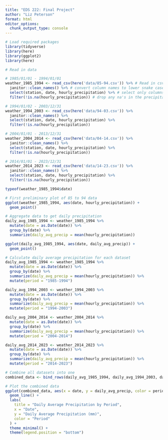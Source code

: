 ```yaml
---
title: "EDS 222: Final Project"
author: "Liz Peterson"
format: html
editor_options: 
  chunk_output_type: console
---
```


```r
# Load required packages
library(tidyverse)
library(here)
library(ggplot2)
library(here)
```


```r
# Read in data

# 1985/01/01 - 1994/01/01
weather_1985_1994 <- read_csv(here('data/85-94.csv')) %>% # Read in csv
  janitor::clean_names() %>% # convert column names to lower snake case
  select(station, date, hourly_precipitation) %>% # select only columns we are interested in
  filter(!is.na(hourly_precipitation)) # drop any na's in the precipitation column

# 1994/01/02 - 2003/12/31
weather_1994_2003 <- read_csv(here('data/94-03.csv')) %>%
  janitor::clean_names() %>%
  select(station, date, hourly_precipitation) %>%
  filter(!is.na(hourly_precipitation))

# 2004/01/01 - 2013/12/31
weather_2004_2014 <- read_csv(here('data/04-14.csv')) %>%
  janitor::clean_names() %>%
  select(station, date, hourly_precipitation) %>%
  filter(!is.na(hourly_precipitation))

# 2014/01/01 - 2023/12/31
weather_2014_2023 <- read_csv(here('data/14-23.csv')) %>%
  janitor::clean_names() %>%
  select(station, date, hourly_precipitation) %>%
  filter(!is.na(hourly_precipitation))
```

```r
typeof(weather_1985_1994$date)
```

```r
# First preliminary plot of 85 to 94 data
ggplot(weather_1985_1994, aes(date, hourly_precipitation)) +
  geom_point()
```

```r
# Aggregate data to get daily precipitation
daily_avg_1985_1994 <- weather_1985_1994 %>%
  mutate(date = as.Date(date)) %>%
  group_by(date) %>%
  summarize(daily_avg_precip = mean(hourly_precipitation))
```

```r
ggplot(daily_avg_1985_1994, aes(date, daily_avg_precip)) +
  geom_point()
```

```r
# Calculate daily average precipitation for each dataset
daily_avg_1985_1994 <- weather_1985_1994 %>%
  mutate(date = as.Date(date)) %>%
  group_by(date) %>%
  summarize(daily_avg_precip = mean(hourly_precipitation)) %>%
  mutate(period = "1985-1994")

daily_avg_1994_2003 <- weather_1994_2003 %>%
  mutate(date = as.Date(date)) %>%
  group_by(date) %>%
  summarize(daily_avg_precip = mean(hourly_precipitation)) %>%
  mutate(period = "1994-2003")

daily_avg_2004_2014 <- weather_2004_2014 %>%
  mutate(date = as.Date(date)) %>%
  group_by(date) %>%
  summarize(daily_avg_precip = mean(hourly_precipitation)) %>%
  mutate(period = "2004-2014")

daily_avg_2014_2023 <- weather_2014_2023 %>%
  mutate(date = as.Date(date)) %>%
  group_by(date) %>%
  summarize(daily_avg_precip = mean(hourly_precipitation)) %>%
  mutate(period = "2014-2023")

# Combine all datasets into one
combined_data <- bind_rows(daily_avg_1985_1994, daily_avg_1994_2003, daily_avg_2004_2014, daily_avg_2014_2023)

# Plot the combined data
ggplot(combined_data, aes(x = date, y = daily_avg_precip, color = period)) +
  geom_line() +
  labs(
    title = "Daily Average Precipitation by Period",
    x = "Date",
    y = "Daily Average Precipitation (mm)",
    color = "Period"
  ) +
  theme_minimal() +
  theme(legend.position = "bottom")
```

